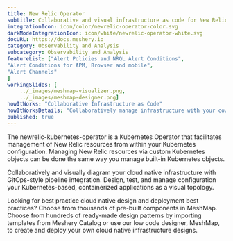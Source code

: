 ```yaml
---
title: New Relic Operator  
subtitle: Collaborative and visual infrastructure as code for New Relic Operator
integrationIcon: icon/color/newrelic-operator-color.svg
darkModeIntegrationIcon: icon/white/newrelic-operator-white.svg
docURL: https://docs.meshery.io
category: Observability and Analysis
subcategory: Observability and Analysis
featureList: ["Alert Policies and NRQL Alert Conditions",
"Alert Conditions for APM, Browser and mobile",
"Alert Channels"
]
workingSlides: [
    ../_images/meshmap-visualizer.png,
    ../_images/meshmap-designer.png]
howItWorks: "Collaborative Infrastructure as Code"
howItWorksDetails: "Collaboratively manage infrastructure with your coworkers synchronously sharing the same designs."
published: true
---
```

<p>
    The newrelic-kubernetes-operator is a Kubernetes Operator that facilitates management of New Relic resources from within your Kubernetes configuration. Managing New Relic resources via custom Kubernetes objects can be done the same way you manage built-in Kubernetes objects.
</p>
<p>
    Collaboratively and visually diagram your cloud native infrastructure with GitOps-style pipeline integration. Design, test, and manage configuration your Kubernetes-based, containerized applications as a visual topology.
</p>
<p>
    Looking for best practice cloud native design and deployment best practices? Choose from thousands of pre-built components in MeshMap. Choose from hundreds of ready-made design patterns by importing templates from Meshery Catalog or use our low code designer, MeshMap, to create and deploy your own cloud native infrastructure designs.
</p>